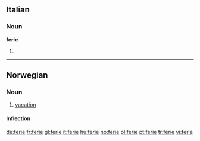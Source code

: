 ==Italian==

===Noun===
'''ferie''' {{f}}

# {{plural of|[[feria]]|lang=Italian}}

----

==Norwegian==

===Noun===
{{infl|no|noun}}

# [[vacation]]

====Inflection====
{{no-noun-infl|nb-class=m1|nn-class=m1|stem=feri}}

[[de:ferie]]
[[fr:ferie]]
[[gl:ferie]]
[[it:ferie]]
[[hu:ferie]]
[[no:ferie]]
[[pl:ferie]]
[[pt:ferie]]
[[tr:ferie]]
[[vi:ferie]]